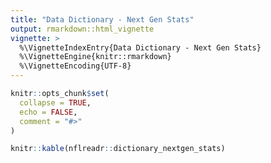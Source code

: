 ---
title: "Data Dictionary - Next Gen Stats"
output: rmarkdown::html_vignette
vignette: >
  %\VignetteIndexEntry{Data Dictionary - Next Gen Stats}
  %\VignetteEngine{knitr::rmarkdown}
  %\VignetteEncoding{UTF-8}
---

```{r, include = FALSE}
knitr::opts_chunk$set(
  collapse = TRUE,
  echo = FALSE,
  comment = "#>"
)
```

```{r}
knitr::kable(nflreadr::dictionary_nextgen_stats)
```
